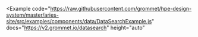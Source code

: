 
<Example
  code="https://raw.githubusercontent.com/grommet/hpe-design-system/master/aries-site/src/examples/components/data/DataSearchExample.js"
  docs="https://v2.grommet.io/datasearch"
  height="auto"
>
  <DataSearchExample />
</Example>